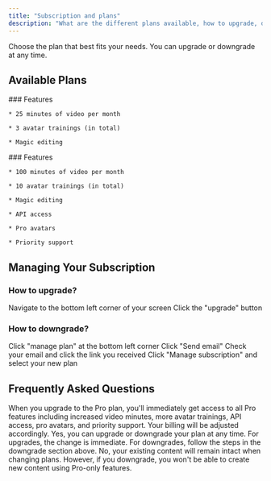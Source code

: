 ```yaml
---
title: "Subscription and plans"
description: "What are the different plans available, how to upgrade, downgrade and cancel a subscription."
---
```


<Note>
  Choose the plan that best fits your needs. You can upgrade or downgrade at any time.
</Note>

## Available Plans

<CardGroup>
  <Card title="Classic Plan - $39/month">
    ### Features

    * 25 minutes of video per month

    * 3 avatar trainings (in total)

    * Magic editing
  </Card>

  <Card title="Pro Plan">
    ### Features

    * 100 minutes of video per month

    * 10 avatar trainings (in total)

    * Magic editing

    * API access

    * Pro avatars

    * Priority support
  </Card>
</CardGroup>

## Managing Your Subscription

### How to upgrade?

<Steps>
  <Step title="Open subscription settings">
    Navigate to the bottom left corner of your screen
  </Step>

  <Step title="Upgrade your plan">
    Click the "upgrade" button
  </Step>
</Steps>

### How to downgrade?

<Steps>
  <Step title="Access plan management">
    Click "manage plan" at the bottom left corner
  </Step>

  <Step title="Request management link">
    Click "Send email"
  </Step>

  <Step title="Open management page">
    Check your email and click the link you received
  </Step>

  <Step title="Update subscription">
    Click "Manage subscription" and select your new plan
  </Step>
</Steps>

## Frequently Asked Questions

<AccordionGroup>
  <Accordion title="What happens when I upgrade my plan?" defaultOpen={false}>
    When you upgrade to the Pro plan, you'll immediately get access to all Pro features including increased video minutes, more avatar trainings, API access, pro avatars, and priority support. Your billing will be adjusted accordingly.
  </Accordion>

  <Accordion title="Can I switch plans at any time?" defaultOpen={false}>
    Yes, you can upgrade or downgrade your plan at any time. For upgrades, the change is immediate. For downgrades, follow the steps in the downgrade section above.
  </Accordion>

  <Accordion title="Will I lose my existing content when changing plans?" defaultOpen={false}>
    No, your existing content will remain intact when changing plans. However, if you downgrade, you won't be able to create new content using Pro-only features.
  </Accordion>
</AccordionGroup>